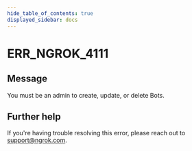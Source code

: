 ```yaml
---
hide_table_of_contents: true
displayed_sidebar: docs
---
```



# ERR_NGROK_4111

## Message

You must be an admin to create, update, or delete Bots.

<ErrorDetails error="err_ngrok_4111" />

## Further help

If you're having trouble resolving this error, please reach out to [support@ngrok.com](mailto:support@ngrok.com?subject=Help%20with%20ERR_NGROK_4111).
